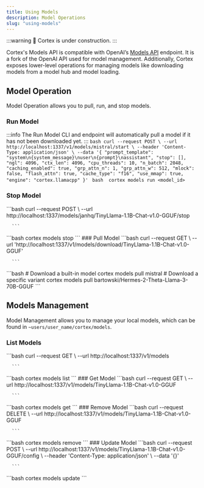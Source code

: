 ```yaml
---
title: Using Models
description: Model Operations
slug: "using-models"
---
```



:::warning
🚧 Cortex is under construction.
:::

Cortex's Models API is compatible with OpenAI’s [Models API](https://platform.openai.com/docs/api-reference/models) endpoint. It is a fork of the OpenAI API used for model management. Additionally, Cortex exposes lower-level operations for managing models like downloading models from a model hub and model loading.

## Model Operation
Model Operation allows you to pull, run, and stop models.
### Run Model
:::info
The Run Model CLI and endpoint will automatically pull a model if it has not been downloaded yet.
:::
<Tabs>
  <TabItem  value="API" label="API" default>
    ```bash
        curl --request POST \
        --url http://localhost:1337/v1/models/mistral/start \
        --header 'Content-Type: application/json' \
        --data '{
        "prompt_template": "system\n{system_message}\nuser\n{prompt}\nassistant",
        "stop": [],
        "ngl": 4096,
        "ctx_len": 4096,
        "cpu_threads": 10,
        "n_batch": 2048,
        "caching_enabled": true,
        "grp_attn_n": 1,
        "grp_attn_w": 512,
        "mlock": false,
        "flash_attn": true,
        "cache_type": "f16",
        "use_mmap": true,
        "engine": "cortex.llamacpp"
      }'
      ```
  </TabItem>
  <TabItem  value="CLI" label="CLI" default>
    ```bash 
    cortex models run <model_id>
    ```
  </TabItem>
  <TabItem value="cortex.js" label="cortex.js">
  </TabItem>
  <TabItem value="cortex.py" label="cortex.py">
  </TabItem>
</Tabs>
### Stop Model
<Tabs>
  <TabItem  value="API-stop" label="API" default>
    ```bash
        curl --request POST \
        --url http://localhost:1337/models/janhq/TinyLlama-1.1B-Chat-v1.0-GGUF/stop



      ```
  </TabItem>
  <TabItem  value="CLI-stop" label="CLI" default>
    ```bash 
    cortex models stop <model_id>
    ```
  </TabItem>
  <TabItem value="cortex.js-stop" label="cortex.js">
  </TabItem>
  <TabItem value="cortex.py-stop" label="cortex.py">
  </TabItem>
</Tabs>
### Pull Model
<Tabs>
  <TabItem  value="API-pull" label="API" default>
    ```bash
        curl --request GET \
        --url 'http://localhost:1337/v1/models/download/TinyLlama-1.1B-Chat-v1.0-GGUF'



      ```
  </TabItem>
  <TabItem  value="CLI-pull" label="CLI" default>
    ```bash 
    # Download a built-in model
    cortex models pull mistral
    # Download a specific variant
    cortex models pull bartowski/Hermes-2-Theta-Llama-3-70B-GGUF
    ```
  </TabItem>
  <TabItem value="cortex.js-pull" label="cortex.js">
  </TabItem>
  <TabItem value="cortex.py-pull" label="cortex.py">
  </TabItem>
</Tabs>

## Models Management
Model Management allows you to manage your local models, which can be found in `~users/user_name/cortex/models`.
### List Models
<Tabs>
  <TabItem  value="API-pull" label="API" default>
    ```bash
        curl --request GET \
        --url http://localhost:1337/v1/models



      ```
  </TabItem>
  <TabItem  value="CLI-pull" label="CLI" default>
    ```bash 
    cortex models list
    ```
  </TabItem>
  <TabItem value="cortex.js-pull" label="cortex.js">
  </TabItem>
  <TabItem value="cortex.py-pull" label="cortex.py">
  </TabItem>
</Tabs>
### Get Model
<Tabs>
  <TabItem  value="API-pull" label="API" default>
    ```bash
        curl --request GET \
        --url http://localhost:1337/v1/models/TinyLlama-1.1B-Chat-v1.0-GGUF



      ```
  </TabItem>
  <TabItem  value="CLI-pull" label="CLI" default>
    ```bash 
    cortex models get <model_id>
    ```
  </TabItem>
  <TabItem value="cortex.js-pull" label="cortex.js">
  </TabItem>
  <TabItem value="cortex.py-pull" label="cortex.py">
  </TabItem>
</Tabs>
### Remove Model
<Tabs>
  <TabItem  value="API-pull" label="API" default>
    ```bash
        curl --request DELETE \
        --url http://localhost:1337/v1/models/TinyLlama-1.1B-Chat-v1.0-GGUF



      ```
  </TabItem>
  <TabItem  value="CLI-pull" label="CLI" default>
    ```bash 
    cortex models remove <model_id>
    ```
  </TabItem>
  <TabItem value="cortex.js-pull" label="cortex.js">
  </TabItem>
  <TabItem value="cortex.py-pull" label="cortex.py">
  </TabItem>
</Tabs>
### Update Model
<Tabs>
  <TabItem  value="API-pull" label="API" default>
    ```bash
        curl --request POST \
        --url http://localhost:1337/v1/models/TinyLlama-1.1B-Chat-v1.0-GGUF/config \
        --header 'Content-Type: application/json' \
        --data '{}'



      ```
  </TabItem>
  <TabItem  value="CLI-pull" label="CLI" default>
    ```bash 
    cortex models update
    ```
  </TabItem>
  <TabItem value="cortex.js-pull" label="cortex.js">
  </TabItem>
  <TabItem value="cortex.py-pull" label="cortex.py">
  </TabItem>
</Tabs>